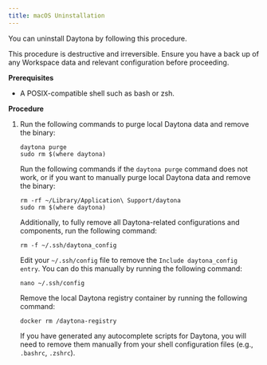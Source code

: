 ```yaml
---
title: macOS Uninstallation
---
```


You can uninstall Daytona by following this procedure.

<Aside type="caution">
This procedure is destructive and irreversible.
Ensure you have a back up of any Workspace data and relevant configuration before proceeding.
</Aside>

__Prerequisites__

* A POSIX-compatible shell such as bash or zsh.

__Procedure__

1. Run the following commands to purge local Daytona data and remove the binary:

    ```shell
    daytona purge
    sudo rm $(where daytona)
    ```

    Run the following commands if the `daytona purge` command does not work, or if you want to manually purge local Daytona data and remove the binary:

    ```shell
    rm -rf ~/Library/Application\ Support/daytona
    sudo rm $(where daytona)
    ```

    Additionally, to fully remove all Daytona-related configurations and components, run the following command:

    ```shell
    rm -f ~/.ssh/daytona_config
    ```

    Edit your `~/.ssh/config` file to remove the `Include daytona_config entry`. You can do this manually by running the following command:

    ```shell
    nano ~/.ssh/config
    ```

    Remove the local Daytona registry container by running the following command:

    ```shell
    docker rm /daytona-registry
    ```

    If you have generated any autocomplete scripts for Daytona, you will need to remove them manually from your shell configuration files (e.g., `.bashrc`, `.zshrc`).
